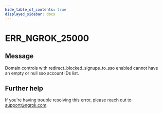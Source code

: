 ```yaml
---
hide_table_of_contents: true
displayed_sidebar: docs
---
```



# ERR_NGROK_25000

## Message

Domain controls with redirect_blocked_signups_to_sso enabled cannot have an empty or null sso account IDs list.

<ErrorDetails error="err_ngrok_25000" />

## Further help

If you're having trouble resolving this error, please reach out to [support@ngrok.com](mailto:support@ngrok.com?subject=Help%20with%20ERR_NGROK_25000).
